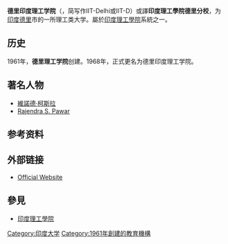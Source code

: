 {{Coord|28|32|42|N|77|11|32|E|display=title}}

{{Infobox university
| image          = Vindhyachal House, Indian Institute of Technology, Delhi.JPG
| name           = 德里印度理工學院<br>Indian 
Institute of Technology Delhi
| native_name    = भारतीय प्रौद्योगिकी संस्थान दिल्ली
| type           = [[公立大學|公立大學]]
| established    = 1961
| chairman       = Dr. Vijay Bhatkar  <ref name="#1">http://www.iitd.ac.in/admn/</ref>
| director       = Prof R.K.Shevgaonkar <ref name="#1"/>
| undergrad      = 2900
| postgrad       = 2700
| free_label     = Acronym
| free           = IITD
| city           =[[新德里|新德里]]
| state          = [[德里|德里]]
| country        = [[印度|印度]]
| campus         = 都市
| website        = [http://www.iitd.ac.in/ iitd.ac.in]
}}

'''德里印度理工学院'''（{{Lang-en|Indian Institute of Technology, Delhi}}，简写作IIT-Delhi或IIT-D）或譯'''印度理工學院德里分校'''，为[[印度|印度]][[德里|德里]]市的一所理工类大学。屬於[[印度理工學院|印度理工學院]]系統之一。

== 历史 ==

1961年，'''德里理工学院'''创建。1968年，正式更名为德里印度理工学院。

== 著名人物 ==

* [[維諾德·柯斯拉|維諾德·柯斯拉]]
* [[Rajendra_S._Pawar|Rajendra S. Pawar]]

== 参考资料 ==
{{Reflist}}

== 外部链接 ==

* [http://www.iitd.ac.in Official Website] {{Wayback|url=http://www.iitd.ac.in/ |date=20190930060652 }}

== 參見 ==

* [[印度理工學院|印度理工學院]]

[[Category:印度大学|Category:印度大学]]
[[Category:1961年創建的教育機構|Category:1961年創建的教育機構]]